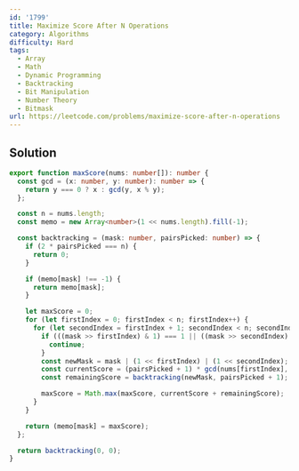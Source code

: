 ```yaml
---
id: '1799'
title: Maximize Score After N Operations
category: Algorithms
difficulty: Hard
tags:
  - Array
  - Math
  - Dynamic Programming
  - Backtracking
  - Bit Manipulation
  - Number Theory
  - Bitmask
url: https://leetcode.com/problems/maximize-score-after-n-operations
---
```


## Solution

```typescript showLineNumbers
export function maxScore(nums: number[]): number {
  const gcd = (x: number, y: number): number => {
    return y === 0 ? x : gcd(y, x % y);
  };

  const n = nums.length;
  const memo = new Array<number>(1 << nums.length).fill(-1);

  const backtracking = (mask: number, pairsPicked: number) => {
    if (2 * pairsPicked === n) {
      return 0;
    }

    if (memo[mask] !== -1) {
      return memo[mask];
    }

    let maxScore = 0;
    for (let firstIndex = 0; firstIndex < n; firstIndex++) {
      for (let secondIndex = firstIndex + 1; secondIndex < n; secondIndex++) {
        if (((mask >> firstIndex) & 1) === 1 || ((mask >> secondIndex) & 1) === 1) {
          continue;
        }
        const newMask = mask | (1 << firstIndex) | (1 << secondIndex);
        const currentScore = (pairsPicked + 1) * gcd(nums[firstIndex], nums[secondIndex]);
        const remainingScore = backtracking(newMask, pairsPicked + 1);

        maxScore = Math.max(maxScore, currentScore + remainingScore);
      }
    }

    return (memo[mask] = maxScore);
  };

  return backtracking(0, 0);
}
```
